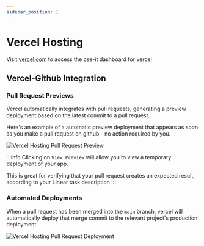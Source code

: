 ```yaml
---
sidebar_position: 1
---
```


# Vercel Hosting

Visit [vercel.com](https://vercel.com) to access the cse-it dashboard for vercel

## Vercel-Github Integration

### Pull Request Previews

Vercel automatically integrates with pull requests, generating a preview deployment based on the latest commit to a pull request.

Here's an example of a automatic preview deployment that appears as soon as you make a pull request on github - no action required by you.

![Vercel Hosting Pull Request Preview](./img/vercel-hosting-pull-request-preview.png)

:::info
Clicking on `View Preview` will allow you to view a temporary deployment of your app.

This is great for verifying that your pull request creates an
expected result, according to your Linear task description
:::

### Automated Deployments

When a pull request has been merged into the `main` branch, vercel will automatically deploy that merge commit to the relevant project's production deployment

![Vercel Hosting Pull Request Deployment](./img/vercel-hosting-pull-request-deployment.png)


